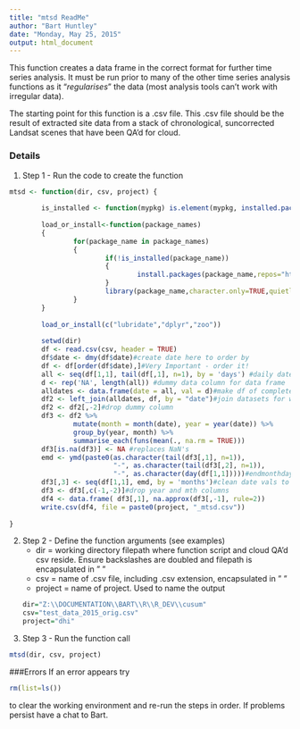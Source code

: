 ```yaml
---
title: "mtsd ReadMe"
author: "Bart Huntley"
date: "Monday, May 25, 2015"
output: html_document
---
```


This function creates a data frame in the correct format for further time series analysis. It must be run prior to many of the other time series analysis functions as it "*regularises*" the data (most analysis tools can't work with irregular data).

The starting point for this function is a .csv file. This .csv file should be the result of extracted site data from a stack of chronological, suncorrected Landsat scenes that have been QA'd for cloud.

### Details
1. Step 1 - Run the code to create the function
```r
mtsd <- function(dir, csv, project) {
        
        is_installed <- function(mypkg) is.element(mypkg, installed.packages()[,1])
        
        load_or_install<-function(package_names)  
        {  
                for(package_name in package_names)  
                {  
                        if(!is_installed(package_name))  
                        {  
                                install.packages(package_name,repos="http://cran.csiro.au/")  
                        }  
                        library(package_name,character.only=TRUE,quietly=TRUE,verbose=FALSE)  
                }  
        }  
        
        load_or_install(c("lubridate","dplyr","zoo"))
        
        setwd(dir)
        df <- read.csv(csv, header = TRUE)
        df$date <- dmy(df$date)#create date here to order by
        df <- df[order(df$date),]#Very Important - order it!
        all <- seq(df[1,1], tail(df[,1], n=1), by = 'days') #daily date sequence for whole period
        d <- rep('NA', length(all)) #dummy data column for data frame
        alldates <- data.frame(date = all, val = d)#make df of complete date seq
        df2 <- left_join(alldates, df, by = "date")#join datasets for whole seq
        df2 <- df2[,-2]#drop dummy column
        df3 <- df2 %>%
                mutate(month = month(date), year = year(date)) %>%
                group_by(year, month) %>%
                summarise_each(funs(mean(., na.rm = TRUE)))
        df3[is.na(df3)] <- NA #replaces NaN's
        emd <- ymd(paste0(as.character(tail(df3[,1], n=1)), 
                          "-", as.character(tail(df3[,2], n=1)), 
                          "-", as.character(day(df[1,1]))))#endmonthday 
        df3[,3] <- seq(df[1,1], emd, by = 'months')#clean date vals to reg day of each mth
        df3 <- df3[,c(-1,-2)]#drop year and mth columns
        df4 <- data.frame( df3[,1], na.approx(df3[,-1], rule=2))
        write.csv(df4, file = paste0(project, "_mtsd.csv"))
        
}
```

2. Step 2 - Define the function arguments (see examples)
    + dir = working directory filepath where function script and cloud QA'd csv reside. Ensure backslashes are doubled and filepath is encapsulated in " "
    + csv = name of .csv file, including .csv extension, encapsulated in " "
    + project = name of project. Used to name the output
```r
dir="Z:\\DOCUMENTATION\\BART\\R\\R_DEV\\cusum"
csv="test_data_2015_orig.csv"
project="dhi"
```

3. Step 3 - Run the function call
```r
mtsd(dir, csv, project)
```

###Errors
If an error appears try
```r
rm(list=ls())
```
to clear the working environment and re-run the steps in order. If problems persist have a chat to Bart.


